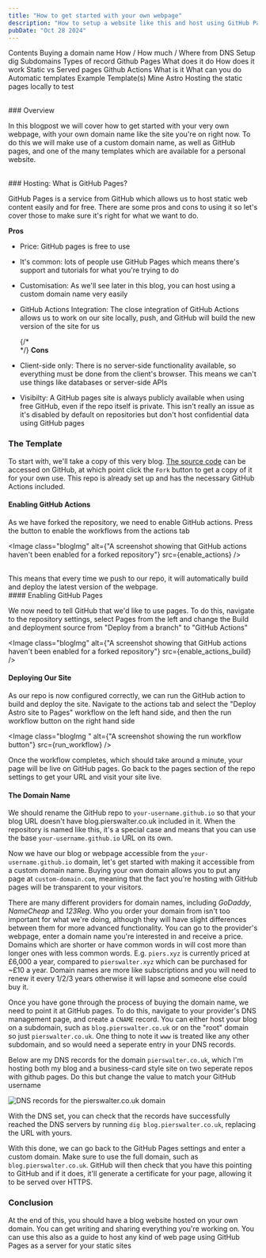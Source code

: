 ```yaml
---
title: "How to get started with your own webpage"
description: "How to setup a website like this and host using GitHub Pages"
pubDate: "Oct 28 2024"
---
```



Contents
Buying a domain name
How / How much / Where from
DNS Setup
dig
Subdomains
Types of record
Github Pages
What does it do
How does it work
Static vs Served pages
Github Actions
What is it
What can you do
Automatic templates
Example Template(s)
Mine
Astro
Hosting the static pages locally to test

<br />
### Overview

In this blogpost we will cover how to get started with your very own webpage, with your own domain name like the site you're on right now. To do this we will make use of a custom domain name, as well as GitHub pages, and one of the many templates which are available for a personal website.

<br />
### Hosting: What is GitHub Pages?

GitHub Pages is a service from GitHub which allows us to host static web content easily and for free. There are some pros and cons to using it so let's cover those to make sure it's right for what we want to do.

**Pros**

- Price: GitHub pages is free to use
- It's common: lots of people use GitHub Pages which means there's support and tutorials for what you're trying to do
- Customisation: As we'll see later in this blog, you can host using a custom domain name very easily
- GitHub Actions Integration: The close integration of GitHub Actions allows us to work on our site locally, push, and GitHub will build the new version of the site for us

  {/* <br /> */}
  **Cons**

- Client-side only: There is no server-side functionality available, so everything must be done from the client's browser. This means we can't use things like databases or server-side APIs
- Visibilty: A GitHub pages site is always publicly available when using free GitHub, even if the repo itself is private. This isn't really an issue as it's disabled by default on repositories but don't host confidential data using GitHub pages

### The Template

To start with, we'll take a copy of this very blog. <a href="https://github.com/Piers-Walter/blog.pierswalter.co.uk" target="_blank">The source code</a> can be accessed on GitHub, at which point click the `Fork` button to get a copy of it for your own use. This repo is already set up and has the necessary GitHub Actions included.

#### Enabling GitHub Actions

As we have forked the repository, we need to enable GitHub actions. Press the button to enable the workflows from the actions tab

<Image
  class="blogImg"
  alt={"A screenshot showing that GitHub actions haven't been enabled for a forked repository"}
  src={enable_actions}
/>

<br />
This means that every time we push to our repo, it will automatically build and deploy the latest version of the
webpage.

<br />
#### Enabling GitHub Pages

We now need to tell GitHub that we'd like to use pages. To do this, navigate to the repository settings, select Pages from the left and change the Build and deployment source from "Deploy from a branch" to "GitHub Actions"

<Image
  class="blogImg"
  alt={"A screenshot showing that GitHub actions haven't been enabled for a forked repository"}
  src={enable_actions_build}
/>
<br />

#### Deploying Our Site

As our repo is now configured correctly, we can run the GitHub action to build and deploy the site. Navigate to the actions tab and select the "Deploy Astro site to Pages" workflow on the left hand side, and then the run workflow button on the right hand side

<Image class="blogImg " alt={"A screenshot showing the run workflow button"} src={run_workflow} />

Once the workflow completes, which should take around a minute, your page will be live on GitHub pages. Go back to the pages section of the repo settings to get your URL and visit your site live.

#### The Domain Name

We should rename the GitHub repo to `your-username.github.io` so that your blog URL doesn't have blog.pierswalter.co.uk included in it. When the repository is named like this, it's a special case and means that you can use the base `your-username.github.io` URL on its own.

Now we have our blog or webpage accessible from the `your-username.github.io` domain, let's get started with making it
accessible from a custom domain name. Buying your own domain allows you to put any page at `custom-domain.com`, meaning
that the fact you're hosting with GitHub pages will be transparent to your visitors.

There are many different providers for domain names, including _GoDaddy_, _NameCheap_ and _123Reg_. Who you order your
domain from isn't too important for what we're doing, although they will have slight differences between them for more
advanced functionality. You can go to the provider's webpage, enter a domain name you're interested in and receive a
price. Domains which are shorter or have common words in will cost more than longer ones with less common words. E.g.
`piers.xyz` is currently priced at £6,000 a year, compared to `pierswalter.xyz` which can be purchased for ~£10 a year.
Domain names are more like subscriptions and you will need to renew it every 1/2/3 years otherwise it will lapse and
someone else could buy it.

Once you have gone through the process of buying the domain name, we need to point it at GitHub pages. To do this,
navigate to your provider's DNS management page, and create a `CNAME` record. You can either host your blog on a
subdomain, such as `blog.pierswalter.co.uk` or on the "root" domain so just `pierswalter.co.uk`. One thing to note it
`www` is treated like any other subdomain, and so would need a seperate entry in your DNS records.

Below are my DNS records for the domain `pierswalter.co.uk`, which I'm hosting both my blog and a business-card style site on two seperate repos with github pages. Do this but change the value to match your GitHub username

<Image class="blogImg" src={dns_records} alt="DNS records for the pierswalter.co.uk domain" />

With the DNS set, you can check that the records have successfully reached the DNS servers by running `dig blog.pierswalter.co.uk`, replacing the URL with yours.

With this done, we can go back to the GitHub Pages settings and enter a custom domain. Make sure to use the full domain, such as `blog.pierswalter.co.uk`. GitHub will then check that you have this pointing to GitHub and if it does, it'll generate a certificate for your page, allowing it to be served over HTTPS.

### Conclusion

At the end of this, you should have a blog website hosted on your own domain. You can get writing and sharing everything you're working on. You can use this also as a guide to host any kind of web page using GitHub Pages as a server for your static sites
